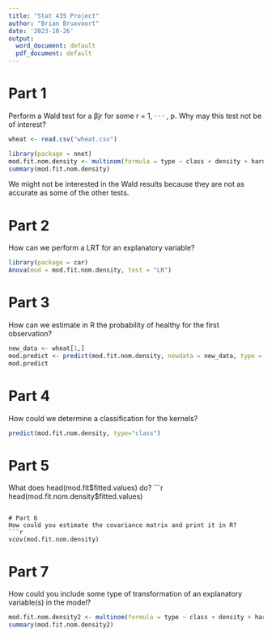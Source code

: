---
title: "Stat 435 Project"
author: "Brian Bruxvoort"
date: '2023-10-26'
output:
  word_document: default
  pdf_document: default
---


# Part 1
Perform a Wald test for a βjr for some r = 1, · · · , p. Why may this test not be of interest?
```{r}
wheat <- read.csv("wheat.csv")
```

```{r}
library(package = nnet)
mod.fit.nom.density <- multinom(formula = type ~ class + density + hardness + size + weight + moisture, data = wheat)
summary(mod.fit.nom.density)
```

We might not be interested in the Wald results because they are not as accurate as some of the other tests.

# Part 2
How can we perform a LRT for an explanatory variable?
```{r, message=FALSE, warning=FALSE}
library(package = car)
Anova(mod = mod.fit.nom.density, test = "LR")
```

# Part 3
How can we estimate in R the probability of healthy for the first observation?
```{r}
new_data <- wheat[1,]
mod.predict <- predict(mod.fit.nom.density, newdata = new_data, type = "probs")
mod.predict
```

# Part 4
How could we determine a classification for the kernels?
```{r}
predict(mod.fit.nom.density, type="class")
```

# Part 5
What does head(mod.fit$fitted.values) do?
```{r}
head(mod.fit.nom.density$fitted.values)
```

# Part 6
How could you estimate the covariance matrix and print it in R?
```{r}
vcov(mod.fit.nom.density)
```

# Part 7
How could you include some type of transformation of an explanatory variable(s) in the model?
```{r}
mod.fit.nom.density2 <- multinom(formula = type ~ class + density + hardness + size + weight + moisture + weight:size, data = wheat)
summary(mod.fit.nom.density2)
```



